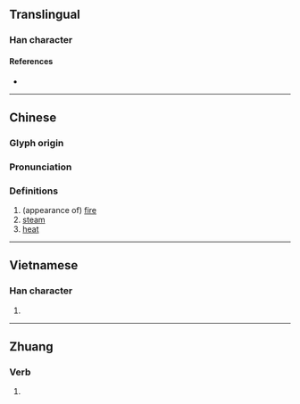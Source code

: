{{character info}}
==Translingual==

===Han character===
{{Han char|rn=86|rad=火|as=05|sn=9|four=|canj=FLLN|ids=⿰火弗}}

====References====
* {{Han ref|kx=0668.120|dkj=18940|dj=1077.150|hdz=32197.100|uh=70A5|ud=28837}}

----

==Chinese==
{{zh-forms}}

===Glyph origin===
{{Han etym}}

===Pronunciation===
{{zh-pron
|m=fú
|c=fat6
|mc=y
|oc=y
|cat=n
}}

===Definitions===
{{zh-hanzi}}

# (appearance of) [[fire]]
# [[steam]]
# [[heat]]

----

==Vietnamese==

===Han character===
{{vi-readings|rs=火05| hanviet = phụt}}

# {{rfdef|vi|sort=火05}}

----

==Zhuang==

===Verb===
{{za-head|verb}}

# {{za-sawndip form of|feiz||fire}}